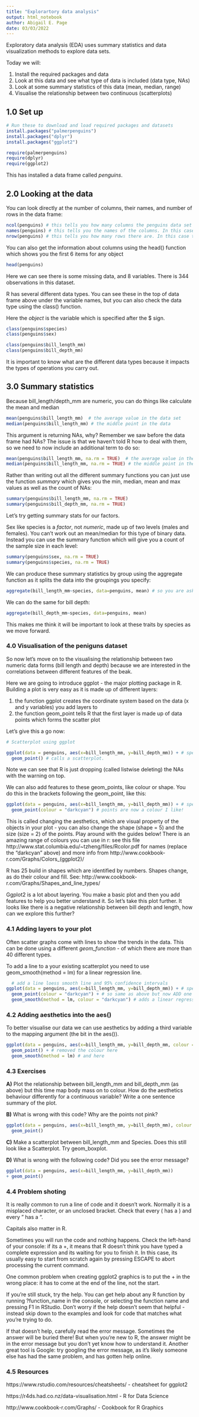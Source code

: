 ```yaml
---
title: "Explorartory data analysis"
output: html_notebook
author: Abigail E. Page 
date: 03/03/2022
---
```


Exploratory data analysis (EDA) uses summary statistics and data visualization methods to explore data sets. 

Today we will: 

1) Install the required packages and data 
2) Look at this data and see what type of data is included (data type, NAs) 
3) Look at some summary statistics of this data (mean, median, range)
4) Visualise the relationship between two continuous (scatterplots)

## 1.0 Set up

```r
# Run these to download and load required packages and datasets
install.packages("palmerpenguins")
install.packages("dplyr")
install.packages("ggplot2")

require(palmerpenguins)
require(dplyr)
require(ggplot2)
```

This has installed a data frame called *penguins*. 

## 2.0 Looking at the data 

You can look directly at the number of columns, their names, and number of rows in the data frame:  

```r
ncol(penguins) # this tells you how many columns the penguins data set has - 8
names(penguins) # this tells you the names of the columns. In this case, the columns are the variables included in the penguins dataset
nrow(penguins) # this tells you how many rows there are. In this case this is the total sample size
```

You can also get the information about columns using the head() function which shows you the first 6 items for any object

```r
head(penguins) 
```   
Here we can see there is some missing data, and 8 variables. There is 344 observations in this dataset. 

R has several different data types. You can see these in the top of data frame above under the variable names, but you can also check the data type using the class() function. 

Here the *object* is the variable which is specified after the $ sign. 

```r
class(penguins$species)
class(penguins$sex)

class(penguins$bill_length_mm)
class(penguins$bill_depth_mm)

```
It is important to know what are the different data types because it impacts the types of operations you carry out. 

## 3.0 Summary statistics

Because bill_length/depth_mm are numeric, you can do things like calculate the mean and median 

```r
mean(penguins$bill_length_mm)  # the average value in the data set
median(penguins$bill_length_mm) # the middle point in the data 

```

This argument is returning NAs, why? Remember we saw before the data frame had NAs? The issue is that we haven't told R how to deal with them, so we need to now include an additional term to do so:

```r
mean(penguins$bill_length_mm, na.rm = TRUE)  # the average value in the data set
median(penguins$bill_length_mm, na.rm = TRUE) # the middle point in the data 

```

Rather than writing out all the different summary functions you can just use the function *summary* which gives you the min, median, mean and max values as well as the count of NAs: 

```r
summary(penguins$bill_length_mm, na.rm = TRUE)
summary(penguins$bill_depth_mm, na.rm = TRUE)

```

Let's try getting summary stats for our factors. 

Sex like species is a *factor*, not *numeric*, made up of two levels (males and females). You can't work out an mean/median for this type of binary data. Instead you can use the summary function which will give you a count of the sample size in each level: 

```r
summary(penguins$sex, na.rm = TRUE)
summary(penguins$species, na.rm = TRUE)
```

We can produce these summary statistics by group using the aggregate function as it splits the data into the groupings you specify: 

```r
aggregate(bill_length_mm~species, data=penguins, mean) # so you are asking here for bill length by species from the 'penguins' data, and you are requesting the mean. 

```
 We can do the same for bill depth:

```r
aggregate(bill_depth_mm~species, data=penguins, mean) 
```
This makes me think it will be important to look at these traits by species as we move forward. 

### 4.0 Visualisation of the peniguns dataset 
So now let's move on to the visualising the relationship between two numeric data forms (bill length and depth) because we are interested in the correlations between different features of the beak. 

Here we are going to introduce ggplot - the major plotting package in R. Building a plot is very easy as it is made up of different layers: 

1) the function ggplot creates the coordinate system based on the data (x and y variables) you add layers to 
2) the function geom_point tells R that the first layer is made up of data points which forms the scatter plot

Let's give this a go now: 

```r
# Scatterplot using ggplot 

ggplot(data = penguins, aes(x=bill_length_mm, y=bill_depth_mm)) + # specify the data, x axis and y axis (the aes() specify which variables to map to the x and y axes)
  geom_point() # calls a scatterplot. 
```
Note we can see that R is just dropping (called listwise deleting) the NAs with the warning on top. 

We can also add features to these geom_points, like colour or shape. You do this in the brackets following the geom_point, like this:

```r
ggplot(data = penguins, aes(x=bill_length_mm, y=bill_depth_mm)) + # specify the data, x axis and y axis 
  geom_point(colour = "darkcyan") # points are now a colour I like! 
```

This is called changing the aesthetics, which are visual property of the objects in your plot - you can also change the shape (shape = 5) and the size (size = 2) of the points. Play around with the guides below! 
There is an amazing range of colours you can use in r: see this file http://www.stat.columbia.edu/~tzheng/files/Rcolor.pdf 
for names (replace the "darkcyan" above) and more info from http://www.cookbook-r.com/Graphs/Colors_(ggplot2)/ 

R has 25 build in shapes which are identified by numbers. Shapes change, as do their colour and fill. See: http://www.cookbook-r.com/Graphs/Shapes_and_line_types/ 

Ggplot2 is a lot about layering. You make a basic plot and then you add features to help you better understand it. So let's take this plot further. It looks like there is a negative relationship between bill depth and length, how can we explore this further? 


### 4.1 Adding layers to your plot 

Often scatter graphs come with lines to show the trends in the data. This can be done using a different *geom_function* - of which there are more than 40 different types.  

To add a line to a your existing scatterplot you need to use geom_smooth(method = lm) for a linear regression line.

```r
  # add a line loess smooth line and 95% confidence intervals
ggplot(data = penguins, aes(x=bill_length_mm, y=bill_depth_mm)) + # specify the data, x axis and y axis 
  geom_point(colour = "darkcyan") + # so same as above but now ADD one more layer
  geom_smooth(method = lm, colour = "darkcyan") # adds a linear regression line and I have also changed the colour
```
### 4.2 Adding aesthetics into the aes()

To better visualise our data we can use aesthetics by adding a third variable to the mapping argument (the bit in the aes()). 

```r
ggplot(data = penguins, aes(x=bill_length_mm, y=bill_depth_mm, colour = species)) + # Now included a third term - colour = species 
  geom_point() + # removed the colour here 
  geom_smooth(method = lm) # and here 
```
### 4.3 Exercises 

**A)** Plot the relationship between bill_length_mm and bill_depth_mm (as above) but this time map body mass on to colour. How do the aesthetics behaviour differently for a continuous variable? Write a one sentence summary of the plot.

**B)** What is wrong with this code? Why are the points not pink?

```r
ggplot(data = penguins, aes(x=bill_length_mm, y=bill_depth_mm), colour = "pink") +
  geom_point()
```

**C)** Make a scatterplot between bill_length_mm and Species. Does this still look like a Scatterplot. Try geom_boxplot. 

**D)** What is wrong with the following code? Did you see the error message?
```r
ggplot(data = penguins, aes(x=bill_length_mm, y=bill_depth_mm))
+ geom_point()
```


### 4.4 Problem shoting 

It is really common to run a line of code and it doesn't work. Normally it is a misplaced character, or an unclosed bracket. Check that every ( has a ) and every " has a ".  

Capitals also matter in R.

Sometimes you will run the code and nothing happens. Check the left-hand of your console: if its a +, it means that R doesn’t think you have typed a complete expression and its waiting for you to finish it. In this case, its usually easy to start from scratch again by pressing ESCAPE to abort processing the current command.

One common problem when creating ggplot2 graphics is to put the + in the wrong place: it has to come at the end of the line, not the start. 

If you’re still stuck, try the help. You can get help about any R function by running ?function_name in the console, or selecting the function name and pressing F1 in RStudio. Don’t worry if the help doesn’t seem that helpful - instead skip down to the examples and look for code that matches what you’re trying to do.

If that doesn’t help, carefully read the error message. Sometimes the answer will be buried there! But when you’re new to R, the answer might be in the error message but you don’t yet know how to understand it. Another great tool is Google: try googling the error message, as it’s likely someone else has had the same problem, and has gotten help online.


### 4.5 Resources 

https://www.rstudio.com/resources/cheatsheets/ - cheatsheet for ggplot2 

https://r4ds.had.co.nz/data-visualisation.html - R for Data Science 

http://www.cookbook-r.com/Graphs/ - Cookbook for R Graphics 